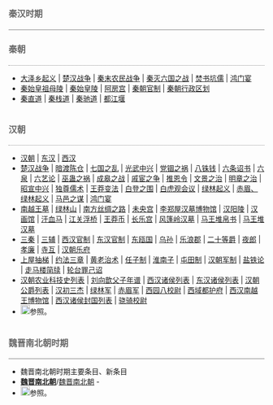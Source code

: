 <div style="border-bottom: 1px solid gray; font-weight: bold; padding: 0.5em 0 0.17em 0em; font-size: 120%; font-weight: bold; color: #666; background-color: transparent;">秦汉时期</div>

<div style="border-bottom: 1px dotted gray; font-weight: bold; padding: 0.5em 0 0.17em 0em; font-size: 120%; font-weight: bold; color: #666; background-color: transparent;">秦朝</div>
*[[大泽乡起义|大泽乡起义]] | [[楚汉战争|楚汉战争]] | [[秦末农民战争|秦末农民战争]] | [[秦灭六国之战|秦灭六国之战]] | [[焚书坑儒|焚书坑儒]] | [[鸿门宴|鸿门宴]]
*[[秦始皇祖母陵|秦始皇祖母陵]] | [[秦始皇陵|秦始皇陵]] | [[阿房宫|阿房宫]] | [[秦朝官制|秦朝官制]] | [[秦朝行政区划|秦朝行政区划]] 
*[[秦直道|秦直道]] | [[秦栈道|秦栈道]] | [[秦驰道|秦驰道]] | [[都江堰|都江堰]]

<div style="border-bottom: 1px dotted gray; font-weight: bold; padding: 0.5em 0 0.17em 0em; font-size: 120%; font-weight: bold; color: #666; background-color: transparent;">汉朝</div>
*[[汉朝|汉朝]] | [[东汉|东汉]] | [[西汉|西汉]] 
*[[楚汉战争|楚汉战争]] | [[暗渡陈仓|暗渡陈仓]] | [[七国之乱|七国之乱]] | [[光武中兴|光武中兴]] | [[党锢之祸|党锢之祸]] | [[八铢钱|八铢钱]] | [[六条诏书|六条诏书]] | [[六泉|六泉]] | [[六艺论|六艺论]] | [[巫蛊之祸|巫蛊之祸]] | [[成皋之战|成皋之战]] | [[戚宦之争|戚宦之争]] | [[推恩令|推恩令]] | [[文景之治|文景之治]] | [[明章之治|明章之治]] | [[昭宣中兴|昭宣中兴]] | [[独尊儒术|独尊儒术]] | [[王莽变法|王莽变法]] | [[白登之围|白登之围]] | [[白虎观会议|白虎观会议]] | [[绿林起义|绿林起义]] | [[赤眉、绿林起义|赤眉、绿林起义]]  | [[马邑之谋|马邑之谋]] | [[鸿门宴|鸿门宴]]
*[[南越王墓|南越王墓]] | [[绿林山|绿林山]] | [[南方丝绸之路|南方丝绸之路]] | [[未央宫|未央宫]] | [[李郑屋汉墓博物馆|李郑屋汉墓博物馆]] | [[汉阳陵|汉阳陵]] | [[汉画馆|汉画馆]] | [[汗血马|汗血马]] | [[江关浮桥|江关浮桥]] | [[王莽币|王莽币]] | [[长乐宫|长乐宫]] | [[风篷岭汉墓|风篷岭汉墓]] | [[马王堆帛书|马王堆帛书]] | [[马王堆汉墓|马王堆汉墓]] 
*[[三秦|三秦]] | [[三辅|三辅]] | [[西汉官制|西汉官制]] | [[东汉官制|东汉官制]] | [[东瓯国|东瓯国]] | [[乌孙|乌孙]] | [[乐浪郡|乐浪郡]] | [[二十等爵|二十等爵]] | [[夜郎|夜郎]] | [[孝廉|孝廉]] | [[寺互|寺互]] | [[汉朝乐府|汉朝乐府]] 
*[[上屋抽梯|上屋抽梯]] | [[约法三章|约法三章]] | [[黄老治术|黄老治术]] | [[任子制|任子制]] | [[淮南子|淮南子]] | [[屯田制|屯田制]] | [[汉朝军制|汉朝军制]] | [[盐铁论|盐铁论]] | [[走马楼简牍|走马楼简牍]] | [[轮台罪己诏|轮台罪己诏]] 
*[[汉朝农业科技史列表|汉朝农业科技史列表]] | [[刘向歆父子年谱|刘向歆父子年谱]] | [[西汉诸侯列表|西汉诸侯列表]] | [[东汉诸侯列表|东汉诸侯列表]] | [[汉朝公爵列表|汉朝公爵列表]] | [[汉初三杰|汉初三杰]] | [[绿林军|绿林军]] | [[赤眉军|赤眉军]] | [[西园八校尉|西园八校尉]] | [[西域都护府|西域都护府]] | [[西汉南越王博物馆|西汉南越王博物馆]] | [[西汉诸侯封国列表|西汉诸侯封国列表]] | [[骁骑校尉|骁骑校尉]] 
*[[File:Wiktionary-logo-en.png|18px]]参照。


<div style="border-bottom: 1px solid gray; font-weight: bold; padding: 0.5em 0 0.17em 0em; font-size: 120%; font-weight: bold; color: #666; background-color: transparent;">魏晋南北朝时期</div>
*魏晋南北朝时期主要条目、新条目
*'''[[魏晋南北朝|魏晋南北朝]]'''/[[魏晋南北朝|魏晋南北朝]] - 
*[[File:Wiktionary-logo-en.png|18px]]参照。